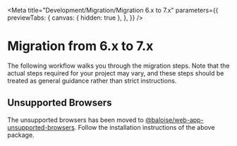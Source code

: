 
<Meta
  title="Development/Migration/Migration 6.x to 7.x"
  parameters={{
    previewTabs: {
      canvas: { hidden: true },
    },
  }}
/>

# Migration from 6.x to 7.x

The following workflow walks you through the migration steps.
Note that the actual steps required for your project may vary, and these steps should be treated as general guidance rather than strict instructions.

## Unsupported Browsers

The unsupported browsers has been moved to [@baloise/web-app-unsupported-browsers](https://github.com/baloise/web-app-utils/tree/master/packages/unsupported-browsers).
Follow the installation instructions of the above package.

<bal-doc-github link="/stories/Development/Migration/06-migration-from-6x-to-7x.stories.mdx"></bal-doc-github>
